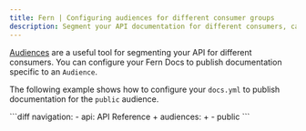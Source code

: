 ```yaml
---
title: Fern | Configuring audiences for different consumer groups
description: Segment your API documentation for different consumers, called 'Audiences'. For example, you can publish a subset of your docs to the 'public' Audience.
---
```


[Audiences](/overview/define-your-api/ferndef/audiences) are a useful tool for segmenting your API for different consumers. You can configure your Fern Docs to publish documentation specific to an `Audience`.

The following example shows how to configure your `docs.yml` to publish documentation for the `public` audience.

<CodeBlock title="docs.yml">
```diff 
navigation:
  - api: API Reference
+   audiences:
+     - public
```
</CodeBlock>